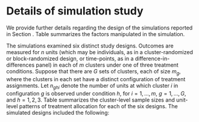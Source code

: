 # Details of simulation study {#app:simulations}

We provide further details regarding the design of the simulations reported in Section \ref{sec:simulation}. Table \ref{tab:simulation_parameters} summarizes the factors manipulated in the simulation.  

\begin{table}[hbt]
\centering
\caption{Simulation design parameters} 
\label{tab:simulation_parameters}
\begin{tabular}{lc}
\toprule
Parameter & levels \\ \midrule
Design & RB, CR, DD \\
Balance & Balanced, Unbalanced \\
Outcome missingness & Complete data, 15\% missing \\
Clusters ($m$) & 15, 30, 50 \\
Units per cluster ($n$) & 12, 18, 30 \\
Intra-class correlation ($\tau^2$) & .05, .15, .25 \\
Treatment effect variability ($\sigma_\delta^2$) & .00, .04, .09 \\ 
Correlation among outcomes ($\rho$) & .2, .8 \\
\bottomrule
\end{tabular}
\end{table}

The simulations examined six distinct study designs. Outcomes are measured for $n$ units (which may be individuals, as in a cluster-randomized or block-randomized design, or time-points, as in a difference-in-differences panel) in each of $m$ clusters under one of three treatment conditions. Suppose that there are $G$ sets of clusters, each of size $m_g$, where the clusters in each set have a distinct configuration of treatment assignments. Let $n_{ghi}$ denote the number of units at which cluster $i$ in configuration $g$ is observed under condition $h$, for $i=1,...,m$, $g = 1,...,G$, and $h = 1,2,3$. Table \ref{tab:simulation_designs} summarizes the cluster-level sample sizes and unit-level patterns of treatment allocation for each of the six designs. The simulated designs included the following:  
\begin{enumerate}
\item A balanced, block-randomized design, with an un-equal allocation within each block. In the balanced design, the treatment allocation is identical for each block, so $G = 1$.
\item An unbalanced, block-randomized design, with two different patterns of treatment allocation ($G = 2$).
\item A balanced, cluster-randomized design, in which units are nested within clusters and an equal number of clusters are assigned to each treatment condition.
\item An unbalanced, cluster-randomized design, in which units are nested within clusters but the number of clusters assigned to each condition is not equal. 
\item A balanced difference-in-differences design with two patterns of treatment allocation ($G = 2$), in which half of the clusters are observed under the first treatment condition only and the remaining half are observed under all three conditions.
\item An unbalanced difference-in-differences design, again with two patterns of treatment allocation ($G = 2$), but where 2/3 of the clusters are observed under the first treatment condition only and the remaining $1 / 3$ of clusters are observed under all three conditions.
\end{enumerate}

\begin{landscape}

\begin{table}[H]
\centering
\caption{Study designs used for simulation} 
\label{tab:simulation_designs}
\begin{tabular}{llccc}
\toprule
Study design & Balance & Configuration & Clusters & Treatment allocation \\ 
\midrule
Randomized Block & Balanced & 1 & $m_1 = m$ & $n_{11i} = n / 2, n_{12i} = n / 3, n_{13i} = n / 6$ \\ \midrule
\multirow{2}{*}{Randomized Block} & \multirow{2}{*}{Unbalanced} & 1 & $m_1 = m / 2$ & $n_{11i} = n / 2, n_{12i} = n / 3, n_{13i} = n / 6$ \\
& & 2 & $m_2 = m / 2$ & $n_{21i} = n / 3, n_{22i} = 5n / 9, n_{23i} = n / 9$ \\ \midrule
\multirow{3}{*}{Cluster-Randomized} & \multirow{3}{*}{Balanced} & 1 & $m_1 = m / 3$ & $n_{11i} = n$ \\
& & 2 & $m_2 = m / 3$ & $n_{22i} = n$ \\ 
& & 3 & $m_3 = m / 3$ & $n_{33i} = n$ \\ \midrule
\multirow{3}{*}{Cluster-Randomized} & \multirow{3}{*}{Unbalanced} & 1 & $m_1 = m / 2$ & $n_{11i} = n$ \\
& & 2 & $m_2 = 3 m / 10$ & $n_{22i} = n$ \\ 
& & 3 & $m_3 = m / 5$ & $n_{33i} = n$ \\ \midrule
\multirow{2}{*}{Difference-in-Differences} & \multirow{2}{*}{Balanced} & 1 & $m_1 = m / 2$ & $n_{11i} = n$ \\
& & 2 & $m_2 = m / 2$ & $n_{21i} = n / 2, n_{22i} = n / 3, n_{23i} = n / 6$ \\ \midrule
\multirow{2}{*}{Difference-in-Differences} & \multirow{2}{*}{Unbalanced} & 1 & $m_1 = 2m / 3$ & $n_{11i} = n$ \\
& & 2 & $m_2 = m / 3$ & $n_{21i} = n / 2, n_{22i} = n / 3, n_{23i} = n / 6$ \\ 
\bottomrule
\end{tabular}
\end{table}

\newpage

\section{Additional simulation results}
\label{app:sim-results}

```r
library(knitr)
library(tidyr)
library(dplyr)
library(stringr)
library(ggplot2)

# set global chunk options
opts_chunk$set(echo = FALSE, warning = FALSE, message = FALSE, cache = FALSE, 
               fig.path='CR_fig/', fig.align='center', fig.show='hold', fig.pos = "p")

source("R/format results for figures.R")

```

\subsection{Rejection rates of AHT and standard tests}

```r

filter(results_long, alpha == .005 & test %in% c("CR1 standard", "CR2 AHT")) %>%
  ggplot(aes(m_fac, reject)) + 
  geom_boxplot(coef = Inf, alpha = alpha_val, fill = "blue", color = "blue") + 
  geom_blank(data = filter(zeros_long, test %in% c("CR1 standard", "CR2 AHT"))) + 
  geom_hline(aes(yintercept = alpha)) + 
  geom_hline(aes(yintercept = UB), linetype = "dashed") + 
  scale_y_continuous(breaks = breaks_cut(.005)) + 
  facet_wrap(~ test_q, ncol = 4, scales = "free") + 
  labs(x = NULL, y = "Rejection rate") + 
  theme_bw() + theme(legend.position = "none")

```

```r

filter(results_long, alpha == .01 & test %in% c("CR1 standard", "CR2 AHT")) %>%
  ggplot(aes(m_fac, reject)) + 
  geom_boxplot(coef = Inf, alpha = alpha_val, fill = "blue", color = "blue") + 
  geom_blank(data = filter(zeros_long, test %in% c("CR1 standard", "CR2 AHT"))) + 
  geom_hline(aes(yintercept = alpha)) + 
  geom_hline(aes(yintercept = UB), linetype = "dashed") + 
  scale_y_continuous(breaks = breaks_cut(.01)) + 
  facet_wrap(~ test_q, ncol = 4, scales = "free") + 
  labs(x = NULL, y = "Rejection rate") + 
  theme_bw() + theme(legend.position = "none")

```

```r

filter(results_long, alpha == .10 & test %in% c("CR1 standard", "CR2 AHT")) %>%
  ggplot(aes(m_fac, reject)) + 
  geom_boxplot(coef = Inf, alpha = alpha_val, fill = "blue", color = "blue") + 
  geom_blank(data = filter(zeros_long, test %in% c("CR1 standard", "CR2 AHT"))) + 
  geom_hline(aes(yintercept = alpha)) + 
  geom_hline(aes(yintercept = UB), linetype = "dashed") + 
  scale_y_continuous(breaks = breaks_cut(.10)) + 
  facet_wrap(~ test_q, ncol = 4, scales = "free") + 
  labs(x = NULL, y = "Rejection rate") + 
  theme_bw() + theme(legend.position = "none")
```

\subsection{Rejection rates of AHT and standard tests by study design}

```r

filter(results_long, alpha==0.005 & m==15 & test %in% c("CR1 standard", "CR2 AHT")) %>%
  group_by(design, test, q, test_q, alpha, UB) %>%
  summarise(min = min(reject), lower = quantile(reject, .25), middle = median(reject), 
            upper = quantile(reject, .75), max = max(reject)) %>%
  ggplot(aes(design, color = factor(design), fill = factor(design))) + 
  geom_boxplot(aes(ymin = min, lower = lower, middle = middle, upper = upper, ymax = max), 
               stat = "identity", alpha = alpha_val) + 
  geom_blank(aes(design, reject), data = filter(zeros_long, test %in% c("CR1 standard", "CR2 AHT"))) + 
  geom_hline(aes(yintercept = alpha)) + 
  geom_hline(aes(yintercept = UB), linetype = "dashed") + 
  scale_y_continuous(breaks = breaks_cut(.005)) + 
  facet_wrap(~ test_q, ncol = 4, scales = "free") + 
  labs(x = NULL, y = "Rejection rate") + 
  theme_bw() + theme(legend.position = "none", axis.text.x = element_text(angle = 90, hjust = 1))

```

```r

filter(results_long, alpha==0.01 & m==15 & test %in% c("CR1 standard", "CR2 AHT")) %>%
  group_by(design, test, q, test_q, alpha, UB) %>%
  summarise(min = min(reject), lower = quantile(reject, .25), middle = median(reject), 
            upper = quantile(reject, .75), max = max(reject)) %>%
  ggplot(aes(design, color = factor(design), fill = factor(design))) + 
  geom_boxplot(aes(ymin = min, lower = lower, middle = middle, upper = upper, ymax = max), 
               stat = "identity", alpha = alpha_val) + 
  geom_blank(aes(design, reject), data = filter(zeros_long, test %in% c("CR1 standard", "CR2 AHT"))) + 
  geom_hline(aes(yintercept = alpha)) + 
  geom_hline(aes(yintercept = UB), linetype = "dashed") + 
  scale_y_continuous(breaks = breaks_cut(.01)) + 
  facet_wrap(~ test_q, ncol = 4, scales = "free") + 
  labs(x = NULL, y = "Rejection rate") + 
  theme_bw() + theme(legend.position = "none", axis.text.x = element_text(angle = 90, hjust = 1))

```

```r

filter(results_long, alpha==0.05 & m==15 & test %in% c("CR1 standard", "CR2 AHT")) %>%
  group_by(design, test, q, test_q, alpha, UB) %>%
  summarise(min = min(reject), lower = quantile(reject, .25), middle = median(reject), 
            upper = quantile(reject, .75), max = max(reject)) %>%
  ggplot(aes(design, color = factor(design), fill = factor(design))) + 
  geom_boxplot(aes(ymin = min, lower = lower, middle = middle, upper = upper, ymax = max), 
               stat = "identity", alpha = alpha_val) + 
  geom_blank(aes(design, reject), data = filter(zeros_long, test %in% c("CR1 standard", "CR2 AHT"))) + 
  geom_hline(aes(yintercept = alpha)) + 
  geom_hline(aes(yintercept = UB), linetype = "dashed") + 
  scale_y_continuous(breaks = breaks_cut(.05)) + 
  facet_wrap(~ test_q, ncol = 4, scales = "free") + 
  labs(x = NULL, y = "Rejection rate") + 
  theme_bw() + theme(legend.position = "none", axis.text.x = element_text(angle = 90, hjust = 1))

```

```r

filter(results_long, alpha==0.10 & m==15 & test %in% c("CR1 standard", "CR2 AHT")) %>%
  group_by(design, test, q, test_q, alpha, UB) %>%
  summarise(min = min(reject), lower = quantile(reject, .25), middle = median(reject), 
            upper = quantile(reject, .75), max = max(reject)) %>%
  ggplot(aes(design, color = factor(design), fill = factor(design))) + 
  geom_boxplot(aes(ymin = min, lower = lower, middle = middle, upper = upper, ymax = max), 
               stat = "identity", alpha = alpha_val) + 
  geom_blank(aes(design, reject), data = filter(zeros_long, test %in% c("CR1 standard", "CR2 AHT"))) + 
  geom_hline(aes(yintercept = alpha)) + 
  geom_hline(aes(yintercept = UB), linetype = "dashed") + 
  scale_y_continuous(breaks = breaks_cut(.10)) + 
  facet_wrap(~ test_q, ncol = 4, scales = "free") + 
  labs(x = NULL, y = "Rejection rate") + 
  theme_bw() + theme(legend.position = "none", axis.text.x = element_text(angle = 90, hjust = 1))

```

```r

filter(results_long, alpha==0.005 & m==30 & test %in% c("CR1 standard", "CR2 AHT")) %>%
  group_by(design, test, q, test_q, alpha, UB) %>%
  summarise(min = min(reject), lower = quantile(reject, .25), middle = median(reject), 
            upper = quantile(reject, .75), max = max(reject)) %>%
  ggplot(aes(design, color = factor(design), fill = factor(design))) + 
  geom_boxplot(aes(ymin = min, lower = lower, middle = middle, upper = upper, ymax = max), 
               stat = "identity", alpha = alpha_val) + 
  geom_blank(aes(design, reject), data = filter(zeros_long, test %in% c("CR1 standard", "CR2 AHT"))) + 
  geom_hline(aes(yintercept = alpha)) + 
  geom_hline(aes(yintercept = UB), linetype = "dashed") + 
  scale_y_continuous(breaks = breaks_cut(.005)) + 
  facet_wrap(~ test_q, ncol = 4, scales = "free") + 
  labs(x = NULL, y = "Rejection rate") + 
  theme_bw() + theme(legend.position = "none", axis.text.x = element_text(angle = 90, hjust = 1))

```

```r


filter(results_long, alpha==0.01 & m==30 & test %in% c("CR1 standard", "CR2 AHT")) %>%
  group_by(design, test, q, test_q, alpha, UB) %>%
  summarise(min = min(reject), lower = quantile(reject, .25), middle = median(reject), 
            upper = quantile(reject, .75), max = max(reject)) %>%
  ggplot(aes(design, color = factor(design), fill = factor(design))) + 
  geom_boxplot(aes(ymin = min, lower = lower, middle = middle, upper = upper, ymax = max), 
               stat = "identity", alpha = alpha_val) + 
  geom_blank(aes(design, reject), data = filter(zeros_long, test %in% c("CR1 standard", "CR2 AHT"))) + 
  geom_hline(aes(yintercept = alpha)) + 
  geom_hline(aes(yintercept = UB), linetype = "dashed") + 
  scale_y_continuous(breaks = breaks_cut(.01)) + 
  facet_wrap(~ test_q, ncol = 4, scales = "free") + 
  labs(x = NULL, y = "Rejection rate") + 
  theme_bw() + theme(legend.position = "none", axis.text.x = element_text(angle = 90, hjust = 1))

```

```r

filter(results_long, alpha==0.05 & m==30 & test %in% c("CR1 standard", "CR2 AHT")) %>%
  group_by(design, test, q, test_q, alpha, UB) %>%
  summarise(min = min(reject), lower = quantile(reject, .25), middle = median(reject), 
            upper = quantile(reject, .75), max = max(reject)) %>%
  ggplot(aes(design, color = factor(design), fill = factor(design))) + 
  geom_boxplot(aes(ymin = min, lower = lower, middle = middle, upper = upper, ymax = max), 
               stat = "identity", alpha = alpha_val) + 
  geom_blank(aes(design, reject), data = filter(zeros_long, test %in% c("CR1 standard", "CR2 AHT"))) + 
  geom_hline(aes(yintercept = alpha)) + 
  geom_hline(aes(yintercept = UB), linetype = "dashed") + 
  scale_y_continuous(breaks = breaks_cut(.05)) + 
  facet_wrap(~ test_q, ncol = 4, scales = "free") + 
  labs(x = NULL, y = "Rejection rate") + 
  theme_bw() + theme(legend.position = "none", axis.text.x = element_text(angle = 90, hjust = 1))

```

```r

filter(results_long, alpha==0.10 & m==30 & test %in% c("CR1 standard", "CR2 AHT")) %>%
  group_by(design, test, q, test_q, alpha, UB) %>%
  summarise(min = min(reject), lower = quantile(reject, .25), middle = median(reject), 
            upper = quantile(reject, .75), max = max(reject)) %>%
  ggplot(aes(design, color = factor(design), fill = factor(design))) + 
  geom_boxplot(aes(ymin = min, lower = lower, middle = middle, upper = upper, ymax = max), 
               stat = "identity", alpha = alpha_val) + 
  geom_blank(aes(design, reject), data = filter(zeros_long, test %in% c("CR1 standard", "CR2 AHT"))) + 
  geom_hline(aes(yintercept = alpha)) + 
  geom_hline(aes(yintercept = UB), linetype = "dashed") + 
  scale_y_continuous(breaks = breaks_cut(.10)) + 
  facet_wrap(~ test_q, ncol = 4, scales = "free") + 
  labs(x = NULL, y = "Rejection rate") + 
  theme_bw() + theme(legend.position = "none", axis.text.x = element_text(angle = 90, hjust = 1))

```

```r

filter(results_long, alpha==0.005 & m==50 & test %in% c("CR1 standard", "CR2 AHT")) %>%
  group_by(design, test, q, test_q, alpha, UB) %>%
  summarise(min = min(reject), lower = quantile(reject, .25), middle = median(reject), 
            upper = quantile(reject, .75), max = max(reject)) %>%
  ggplot(aes(design, color = factor(design), fill = factor(design))) + 
  geom_boxplot(aes(ymin = min, lower = lower, middle = middle, upper = upper, ymax = max), 
               stat = "identity", alpha = alpha_val) + 
  geom_blank(aes(design, reject), data = filter(zeros_long, test %in% c("CR1 standard", "CR2 AHT"))) + 
  geom_hline(aes(yintercept = alpha)) + 
  geom_hline(aes(yintercept = UB), linetype = "dashed") + 
  scale_y_continuous(breaks = breaks_cut(.005)) + 
  facet_wrap(~ test_q, ncol = 4, scales = "free") + 
  labs(x = NULL, y = "Rejection rate") + 
  theme_bw() + theme(legend.position = "none", axis.text.x = element_text(angle = 90, hjust = 1))

```

```r

filter(results_long, alpha==0.01 & m==50 & test %in% c("CR1 standard", "CR2 AHT")) %>%
  group_by(design, test, q, test_q, alpha, UB) %>%
  summarise(min = min(reject), lower = quantile(reject, .25), middle = median(reject), 
            upper = quantile(reject, .75), max = max(reject)) %>%
  ggplot(aes(design, color = factor(design), fill = factor(design))) + 
  geom_boxplot(aes(ymin = min, lower = lower, middle = middle, upper = upper, ymax = max), 
               stat = "identity", alpha = alpha_val) + 
  geom_blank(aes(design, reject), data = filter(zeros_long, test %in% c("CR1 standard", "CR2 AHT"))) + 
  geom_hline(aes(yintercept = alpha)) + 
  geom_hline(aes(yintercept = UB), linetype = "dashed") + 
  scale_y_continuous(breaks = breaks_cut(.01)) + 
  facet_wrap(~ test_q, ncol = 4, scales = "free") + 
  labs(x = NULL, y = "Rejection rate") + 
  theme_bw() + theme(legend.position = "none", axis.text.x = element_text(angle = 90, hjust = 1))

```

```r

filter(results_long, alpha==0.05 & m==50 & test %in% c("CR1 standard", "CR2 AHT")) %>%
  group_by(design, test, q, test_q, alpha, UB) %>%
  summarise(min = min(reject), lower = quantile(reject, .25), middle = median(reject), 
            upper = quantile(reject, .75), max = max(reject)) %>%
  ggplot(aes(design, color = factor(design), fill = factor(design))) + 
  geom_boxplot(aes(ymin = min, lower = lower, middle = middle, upper = upper, ymax = max), 
               stat = "identity", alpha = alpha_val) + 
  geom_blank(aes(design, reject), data = filter(zeros_long, test %in% c("CR1 standard", "CR2 AHT"))) + 
  geom_hline(aes(yintercept = alpha)) + 
  geom_hline(aes(yintercept = UB), linetype = "dashed") + 
  scale_y_continuous(breaks = breaks_cut(.05)) + 
  facet_wrap(~ test_q, ncol = 4, scales = "free") + 
  labs(x = NULL, y = "Rejection rate") + 
  theme_bw() + theme(legend.position = "none", axis.text.x = element_text(angle = 90, hjust = 1))

```

```r

filter(results_long, alpha==0.10 & m==50 & test %in% c("CR1 standard", "CR2 AHT")) %>%
  group_by(design, test, q, test_q, alpha, UB) %>%
  summarise(min = min(reject), lower = quantile(reject, .25), middle = median(reject), 
            upper = quantile(reject, .75), max = max(reject)) %>%
  ggplot(aes(design, color = factor(design), fill = factor(design))) + 
  geom_boxplot(aes(ymin = min, lower = lower, middle = middle, upper = upper, ymax = max), 
               stat = "identity", alpha = alpha_val) + 
  geom_blank(aes(design, reject), data = filter(zeros_long, test %in% c("CR1 standard", "CR2 AHT"))) + 
  geom_hline(aes(yintercept = alpha)) + 
  geom_hline(aes(yintercept = UB), linetype = "dashed") + 
  scale_y_continuous(breaks = breaks_cut(.10)) + 
  facet_wrap(~ test_q, ncol = 4, scales = "free") + 
  labs(x = NULL, y = "Rejection rate") + 
  theme_bw() + theme(legend.position = "none", axis.text.x = element_text(angle = 90, hjust = 1))

```

\subsection{Rejection rates of AHT test using CR1 or CR2, with and without accounting for absorption}

```r

test_comparison <- 
  filter(results_long, test %in% c("CR1 AHT","CR2 AHT","CR2A AHT")) %>%
  mutate(test = factor(test, levels = c("CR1 AHT","CR2 AHT","CR2A AHT"), labels = c("CR1","CR2","CR2*")),
         q = paste("q =",q)) %>%
  group_by(m_fac, test, q, alpha, UB) %>%
  summarise(min = min(reject), lower = quantile(reject, .25), middle = median(reject), 
            upper = quantile(reject, .75), max = max(reject))

filter(test_comparison, alpha==.005) %>%
  ggplot(aes(test, fill = test, color = test)) + 
  geom_boxplot(aes(ymin = min, lower = lower, middle = middle, upper = upper, ymax = max), 
               stat = "identity", alpha = alpha_val) + 
  geom_hline(aes(yintercept = alpha)) + 
  geom_hline(aes(yintercept = UB), linetype = "dashed") + 
  scale_y_continuous(breaks = breaks_cut(.005)) + 
  scale_fill_brewer(type = "qual", palette = 2) + 
  scale_color_brewer(type = "qual", palette = 2) + 
  facet_grid(m_fac ~ q, scales = "free_y") + 
  labs(x = NULL, y = "Rejection rate", color = "", fill = "") + 
  theme_bw() + theme(legend.position = "bottom")

```

```r

filter(test_comparison, alpha==.01) %>%
  ggplot(aes(test, fill = test, color = test)) + 
  geom_boxplot(aes(ymin = min, lower = lower, middle = middle, upper = upper, ymax = max), 
               stat = "identity", alpha = alpha_val) + 
  geom_hline(aes(yintercept = alpha)) + 
  geom_hline(aes(yintercept = UB), linetype = "dashed") + 
  scale_y_continuous(breaks = breaks_cut(.01)) + 
  scale_fill_brewer(type = "qual", palette = 2) + 
  scale_color_brewer(type = "qual", palette = 2) + 
  facet_grid(m_fac ~ q, scales = "free_y") + 
  labs(x = NULL, y = "Rejection rate", color = "", fill = "") + 
  theme_bw() + theme(legend.position = "bottom")

```

```r

filter(test_comparison, alpha==.05) %>%
  ggplot(aes(test, fill = test, color = test)) + 
  geom_boxplot(aes(ymin = min, lower = lower, middle = middle, upper = upper, ymax = max), 
               stat = "identity", alpha = alpha_val) + 
  geom_hline(aes(yintercept = alpha)) + 
  geom_hline(aes(yintercept = UB), linetype = "dashed") + 
  scale_y_continuous(breaks = breaks_cut(.5)) + 
  scale_fill_brewer(type = "qual", palette = 2) + 
  scale_color_brewer(type = "qual", palette = 2) + 
  facet_grid(m_fac ~ q, scales = "free_y") + 
  labs(x = NULL, y = "Rejection rate", color = "", fill = "") + 
  theme_bw() + theme(legend.position = "bottom")

```

```r

filter(test_comparison, alpha==.10) %>%
  ggplot(aes(test, fill = test, color = test)) + 
  geom_boxplot(aes(ymin = min, lower = lower, middle = middle, upper = upper, ymax = max), 
               stat = "identity", alpha = alpha_val) + 
  geom_hline(aes(yintercept = alpha)) + 
  geom_hline(aes(yintercept = UB), linetype = "dashed") + 
  scale_y_continuous(breaks = breaks_cut(.10)) + 
  scale_fill_brewer(type = "qual", palette = 2) + 
  scale_color_brewer(type = "qual", palette = 2) + 
  facet_grid(m_fac ~ q, scales = "free_y") + 
  labs(x = NULL, y = "Rejection rate", color = "", fill = "") + 
  theme_bw() + theme(legend.position = "bottom")

```

\subsection{Rejection rates of AHT test by degree of working model misspecification}

```r

filter(results_long, alpha==0.005 & test=="CR2 AHT") %>%
  ggplot(aes(factor(trt_var), reject, fill = factor(icc), color = factor(icc))) + 
  geom_boxplot(coef = Inf, alpha = alpha_val) + 
  geom_hline(aes(yintercept = alpha)) + 
  geom_hline(aes(yintercept = UB), linetype = "dashed") + 
  scale_y_continuous(breaks = breaks_cut(.01)) + 
  scale_fill_brewer(type = "qual", palette = 6) + 
  scale_color_brewer(type = "qual", palette = 6) + 
  facet_grid(m ~ q, labeller = "label_both", scales = "free") + 
  labs(x = "treatment effect variance", y = "Rejection rate", fill = "intra-class correlation", color = "intra-class correlation") + 
  theme_bw() + theme(legend.position = "bottom")

```

```r

filter(results_long, alpha==0.01 & test=="CR2 AHT") %>%
  ggplot(aes(factor(trt_var), reject, fill = factor(icc), color = factor(icc))) + 
  geom_boxplot(coef = Inf, alpha = alpha_val) + 
  geom_hline(aes(yintercept = alpha)) + 
  geom_hline(aes(yintercept = UB), linetype = "dashed") + 
  scale_y_continuous(breaks = breaks_cut(.01)) + 
  scale_fill_brewer(type = "qual", palette = 6) + 
  scale_color_brewer(type = "qual", palette = 6) + 
  facet_grid(m ~ q, labeller = "label_both", scales = "free") + 
  labs(x = "treatment effect variance", y = "Rejection rate", fill = "intra-class correlation", color = "intra-class correlation") + 
  theme_bw() + theme(legend.position = "bottom")

```

```r

filter(results_long, alpha==0.05 & test=="CR2 AHT") %>%
  ggplot(aes(factor(trt_var), reject, fill = factor(icc), color = factor(icc))) + 
  geom_boxplot(coef = Inf, alpha = alpha_val) + 
  geom_hline(aes(yintercept = alpha)) + 
  geom_hline(aes(yintercept = UB), linetype = "dashed") + 
  scale_y_continuous(breaks = breaks_cut(.05)) + 
  scale_fill_brewer(type = "qual", palette = 6) + 
  scale_color_brewer(type = "qual", palette = 6) + 
  facet_grid(m ~ q, labeller = "label_both", scales = "free") + 
  labs(x = "treatment effect variance", y = "Rejection rate", fill = "intra-class correlation", color = "intra-class correlation") + 
  theme_bw() + theme(legend.position = "bottom")

```

```r

filter(results_long, alpha==0.10 & test=="CR2 AHT") %>%
  ggplot(aes(factor(trt_var), reject, fill = factor(icc), color = factor(icc))) + 
  geom_boxplot(coef = Inf, alpha = alpha_val) + 
  geom_hline(aes(yintercept = alpha)) + 
  geom_hline(aes(yintercept = UB), linetype = "dashed") + 
  scale_y_continuous(breaks = breaks_cut(.10)) + 
  scale_fill_brewer(type = "qual", palette = 6) + 
  scale_color_brewer(type = "qual", palette = 6) + 
  facet_grid(m ~ q, labeller = "label_both", scales = "free") + 
  labs(x = "treatment effect variance", y = "Rejection rate", fill = "intra-class correlation", color = "intra-class correlation") + 
  theme_bw() + theme(legend.position = "bottom")

```

\end{landscape}
